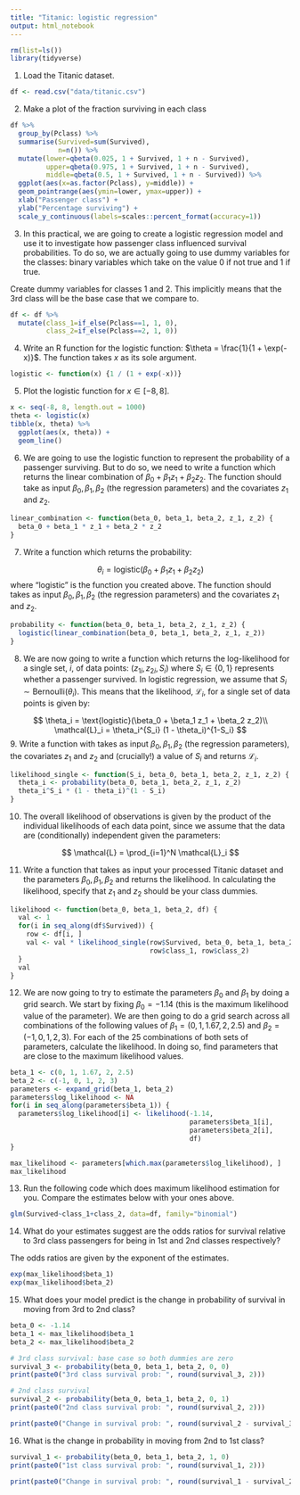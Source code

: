 ```yaml
---
title: "Titanic: logistic regression"
output: html_notebook
---
```


```r
rm(list=ls())
library(tidyverse)
```

1. Load the Titanic dataset.
```r
df <- read.csv("data/titanic.csv")
```

2. Make a plot of the fraction surviving in each class
```r
df %>% 
  group_by(Pclass) %>% 
  summarise(Survived=sum(Survived),
            n=n()) %>%
  mutate(lower=qbeta(0.025, 1 + Survived, 1 + n - Survived),
         upper=qbeta(0.975, 1 + Survived, 1 + n - Survived),
         middle=qbeta(0.5, 1 + Survived, 1 + n - Survived)) %>% 
  ggplot(aes(x=as.factor(Pclass), y=middle)) +
  geom_pointrange(aes(ymin=lower, ymax=upper)) +
  xlab("Passenger class") +
  ylab("Percentage surviving") +
  scale_y_continuous(labels=scales::percent_format(accuracy=1))
```

3. In this practical, we are going to create a logistic regression model and use it to investigate how passenger class influenced survival probabilities. To do so, we are actually going to use dummy variables for the classes: binary variables which take on the value 0 if not true and 1 if true.

Create dummy variables for classes 1 and 2. This implicitly means that the 3rd class will be the base case that we compare to.
```r
df <- df %>% 
  mutate(class_1=if_else(Pclass==1, 1, 0),
         class_2=if_else(Pclass==2, 1, 0))
```

4. Write an R function for the logistic function: $\theta = \frac{1}{1 + \exp(-x)}$. The function takes $x$ as its sole argument.
```r
logistic <- function(x) {1 / (1 + exp(-x))}
```

5. Plot the logistic function for $x\in[-8,8]$.
```r
x <- seq(-8, 8, length.out = 1000)
theta <- logistic(x)
tibble(x, theta) %>% 
  ggplot(aes(x, theta)) +
  geom_line()
```

6. We are going to use the logistic function to represent the probability of a passenger surviving. But to do so, we need to write a function which returns the linear combination of $\beta_0 + \beta_1 z_1 + \beta_2 z_2$. The function should take as input $\beta_0, \beta_1, \beta_2$ (the regression parameters) and the covariates $z_1$ and $z_2$.
```r
linear_combination <- function(beta_0, beta_1, beta_2, z_1, z_2) {
  beta_0 + beta_1 * z_1 + beta_2 * z_2
}
```

7. Write a function which returns the probability:

$$
\theta_i = \text{logistic}(\beta_0 + \beta_1 z_1 + \beta_2 z_2)
$$
where "logistic" is the function you created above. The function should takes as input $\beta_0, \beta_1, \beta_2$ (the regression parameters) and the covariates $z_1$ and $z_2$.

```r
probability <- function(beta_0, beta_1, beta_2, z_1, z_2) {
  logistic(linear_combination(beta_0, beta_1, beta_2, z_1, z_2))
}
```

8. We are now going to write a function which returns the log-likelihood for a single set, $i$, of data points: $(z_{1i}, z_{2i}, S_i)$ where $S_i\in\{0,1\}$ represents whether a passenger survived. In logistic regression, we assume that $S_i\sim \text{Bernoulli}(\theta_i)$. This means that the likelihood, $\mathcal{L}_i$, for a single set of data points is given by:

$$
\theta_i = \text{logistic}(\beta_0 + \beta_1 z_1 + \beta_2 z_2)\\
\mathcal{L}_i = \theta_i^{S_i} (1 - \theta_i)^{1-S_i}
$$
9. Write a function with takes as input $\beta_0, \beta_1, \beta_2$ (the regression parameters), the covariates $z_1$ and $z_2$ and (crucially!) a value of $S_i$ and returns $\mathcal{L}_i$.

```r
likelihood_single <- function(S_i, beta_0, beta_1, beta_2, z_1, z_2) {
  theta_i <- probability(beta_0, beta_1, beta_2, z_1, z_2)
  theta_i^S_i * (1 - theta_i)^(1 - S_i)
}
```

10. The overall likelihood of observations is given by the product of the individual likelihoods of each data point, since we assume that the data are (conditionally) independent given the parameters:

$$
\mathcal{L} = \prod_{i=1}^N \mathcal{L}_i
$$

11. Write a function that takes as input your processed Titanic dataset and the parameters $\beta_0, \beta_1, \beta_2$ and returns the likelihood. In calculating the likelihood, specify that $z_1$ and $z_2$ should be your class dummies.

```r
likelihood <- function(beta_0, beta_1, beta_2, df) {
  val <- 1
  for(i in seq_along(df$Survived)) {
    row <- df[i, ]
    val <- val * likelihood_single(row$Survived, beta_0, beta_1, beta_2,
                                   row$class_1, row$class_2)
  }
  val
}
```

12. We are now going to try to estimate the parameters $\beta_0$ and $\beta_1$ by doing a grid search. We start by fixing $\beta_0=-1.14$ (this is the maximum likelihood value of the parameter). We are then going to do a grid search across all combinations of the following values of $\beta_1=(0, 1, 1.67, 2, 2.5)$ and $\beta_2=(-1, 0, 1, 2, 3)$. For each of the 25 combinations of both sets of parameters, calculate the likelihood. In doing so, find parameters that are close to the maximum likelihood values.
```r
beta_1 <- c(0, 1, 1.67, 2, 2.5)
beta_2 <- c(-1, 0, 1, 2, 3)
parameters <- expand_grid(beta_1, beta_2)
parameters$log_likelihood <- NA
for(i in seq_along(parameters$beta_1)) {
  parameters$log_likelihood[i] <- likelihood(-1.14,
                                             parameters$beta_1[i],
                                             parameters$beta_2[i],
                                             df)
}

max_likelihood <- parameters[which.max(parameters$log_likelihood), ]
max_likelihood
```

13. Run the following code which does maximum likelihood estimation for you. Compare the estimates below with your ones above.
```r
glm(Survived~class_1+class_2, data=df, family="binomial")
```

14. What do your estimates suggest are the odds ratios for survival relative to 3rd class passengers for being in 1st and 2nd classes respectively?

The odds ratios are given by the exponent of the estimates.
```r
exp(max_likelihood$beta_1)
exp(max_likelihood$beta_2)
```

15. What does your model predict is the change in probability of survival in moving from 3rd to 2nd class?
```r
beta_0 <- -1.14
beta_1 <- max_likelihood$beta_1
beta_2 <- max_likelihood$beta_2

# 3rd class survival: base case so both dummies are zero
survival_3 <- probability(beta_0, beta_1, beta_2, 0, 0)
print(paste0("3rd class survival prob: ", round(survival_3, 2)))

# 2nd class survival
survival_2 <- probability(beta_0, beta_1, beta_2, 0, 1)
print(paste0("2nd class survival prob: ", round(survival_2, 2)))

print(paste0("Change in survival prob: ", round(survival_2 - survival_3, 2)))
```

16. What is the change in probability in moving from 2nd to 1st class?
```r
survival_1 <- probability(beta_0, beta_1, beta_2, 1, 0)
print(paste0("1st class survival prob: ", round(survival_1, 2)))

print(paste0("Change in survival prob: ", round(survival_1 - survival_2, 2)))
```
